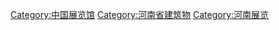 [[Category:中国展览馆|Category:中国展览馆]]
[[Category:河南省建筑物|Category:河南省建筑物]]
[[Category:河南展览|Category:河南展览]]
